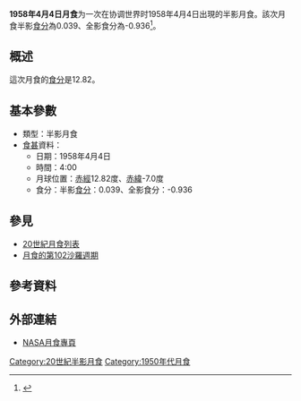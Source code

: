 {{Notability|time=2022-05-10T08:19:39+00:00}}
{{Infobox lunar eclipse
| date        = 1958年4月4日
| time        = 4:00
| nature     = 半影月食
| saros       = 102
| gamma           = -1.538
| magnitude      = 半影食分：0.039<br/>全影食分：-0.936
| par_duration   = 
| tot_duration    = 
| chart               = Lunar eclipse chart close-1958Apr04.png
}}
'''1958年4月4日月食'''为一次在协调世界时1958年4月4日出現的半影月食。該次月食半影[[食分|食分]]為0.039、全影食分為-0.936<ref name="nasa_catalog_list">{{cite web|url=http://eclipse.gsfc.nasa.gov/LEcat/LE1901-2000.html|title=Lunar Eclipses: 1901 to 2000|language=en|publisher=[[NASA|NASA]]|archiveurl=https://web.archive.org/web/20080331031357/http://eclipse.gsfc.nasa.gov/LEcat/LE1901-2000.html|archivedate=2008-03-31|deadurl=yes|accessdate=2016-09-10}}</ref>。

== 概述 ==
這次月食的[[食分|食分]]是12.82。

== 基本參數 ==
{{NoteUTC}}
* 類型：半影月食
*[[食甚|食甚]]資料：
** 日期：1958年4月4日
** 時間：4:00
** 月球位置：[[赤經|赤經]]12.82度、[[赤緯|赤緯]]-7.0度
** 食分：半影[[食分|食分]]：0.039、全影食分：-0.936


== 參見 ==
{{portal box|天文學}}
* [[20世紀月食列表|20世紀月食列表]]
* [[月食的第102沙羅週期|月食的第102沙羅週期]]

== 參考資料 ==
{{reflist}}

== 外部連結 ==
* [http://eclipse.gsfc.nasa.gov/lunar.html NASA月食專頁]{{Wayback|url=http://eclipse.gsfc.nasa.gov/lunar.html |date=20181231235927 }}{{en icon}}
{{Lunar-eclipse-stub}}
{{月食}}

[[Category:20世紀半影月食|Category:20世紀半影月食]]
[[Category:1950年代月食|Category:1950年代月食]]